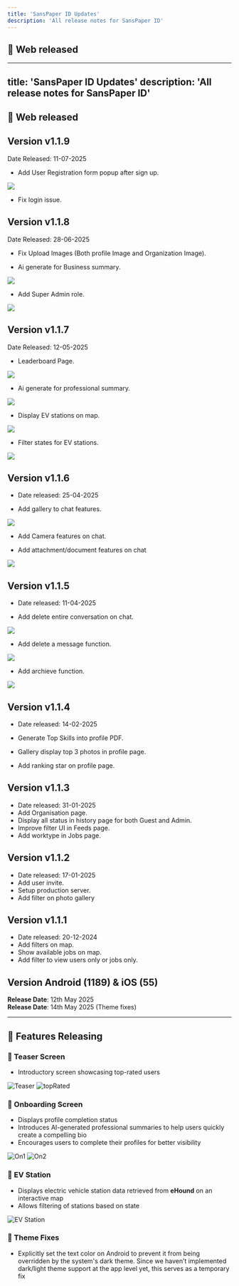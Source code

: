 ```yaml
---
title: 'SansPaper ID Updates'
description: 'All release notes for SansPaper ID'
---
```


## 🚀 Web released

---
title: 'SansPaper ID Updates'
description: 'All release notes for SansPaper ID'
---

## 🚀 Web released

## Version v1.1.9
Date Released: 11-07-2025

- Add User Registration form popup after sign up.
<img src="/images/spiweb/user-registration.png" />

- Fix login issue.


## Version v1.1.8
Date Released: 28-06-2025

- Fix Upload Images (Both profile Image and Organization Image).

- Ai generate for Business summary.
<img src="/images/spiweb/AI org summary.png" />

- Add Super Admin role.
<img src="/images/spiweb/superadmin.png" />

## Version v1.1.7
Date Released: 12-05-2025

- Leaderboard Page.
<img src="/images/spiweb/leaderboard.png" />

- Ai generate for professional summary.
<img src="/images/spiweb/aigenerate.png" />

- Display EV stations on map.
<img src="/images/spiweb/evstation.png" />

- Filter states for EV stations.
<img src="/images/spiweb/filterstates.png" />



## Version v1.1.6
- Date released: 25-04-2025

- Add gallery to chat features.
<img src="/images/spiweb/gallerychat.png" />

- Add Camera features on chat.

- Add attachment/document features on chat
<img src="/images/spiweb/documentchat.png" />


## Version v1.1.5
- Date released: 11-04-2025

- Add delete entire conversation on chat.
<img src="/images/spiweb/deleteconvo.png" />

- Add delete a message function.
<img src="/images/spiweb/deletemessage.png" />

- Add archieve function.
<img src="/images/spiweb/archieve.png" />

## Version v1.1.4
- Date released: 14-02-2025

- Generate Top Skills into profile PDF.
- Gallery display top 3 photos in profile page.
- Add ranking star on profile page.

## Version v1.1.3
- Date released: 31-01-2025
- Add Organisation page.
- Display all status in history page for both Guest and Admin.
- Improve filter UI in Feeds page.
- Add worktype in Jobs page.

## Version v1.1.2
- Date released: 17-01-2025
- Add user invite.
- Setup production server.
- Add filter on photo gallery

## Version v1.1.1
- Date released: 20-12-2024
- Add filters on map.
- Show available jobs on map.
- Add filter to view users only or jobs only.

## Version Android (1189) & iOS (55)
**Release Date**: 12th May 2025 <br/>
**Release Date**: 14th May 2025 (Theme fixes)


---

## 🚀 Features Releasing

### 🔹 Teaser Screen
- Introductory screen showcasing top-rated users
<div style={{ textAlign: 'center' }}>
  <img
    src="/images/teaser.jpg"
    alt="Teaser"
    style={{ width: '300px', height: 'auto', display: 'block', margin: '0 auto' }}
  />
   <img
    src="/images/topRated.jpg"
    alt="topRated"
    style={{ width: '300px', height: 'auto', display: 'block', margin: '0 auto' }}
  />
</div>

### 🔹 Onboarding Screen
- Displays profile completion status
- Introduces AI-generated professional summaries to help users quickly create a compelling bio
- Encourages users to complete their profiles for better visibility
<div style={{ textAlign: 'center' }}>
  <img
    src="/images/on1.jpg"
    alt="On1"
    style={{ width: '300px', height: 'auto', display: 'block', margin: '0 auto' }}
  />
    <img
    src="/images/on2.jpg"
    alt="On2"
    style={{ width: '300px', height: 'auto', display: 'block', margin: '0 auto' }}
  />
</div>

### 🔹 EV Station
- Displays electric vehicle station data retrieved from **eHound** on an interactive map
- Allows filtering of stations based on state
<div style={{ textAlign: 'center' }}>
  <img
    src="/images/evStation.jpg"
    alt="EV Station"
    style={{ width: '300px', height: 'auto', display: 'block', margin: '0 auto' }}
  />
</div>


### 🔹 Theme Fixes
- Explicitly set the text color on Android to prevent it from being overridden by the system's dark theme. Since we haven’t implemented dark/light theme support at the app level yet, this serves as a temporary fix


